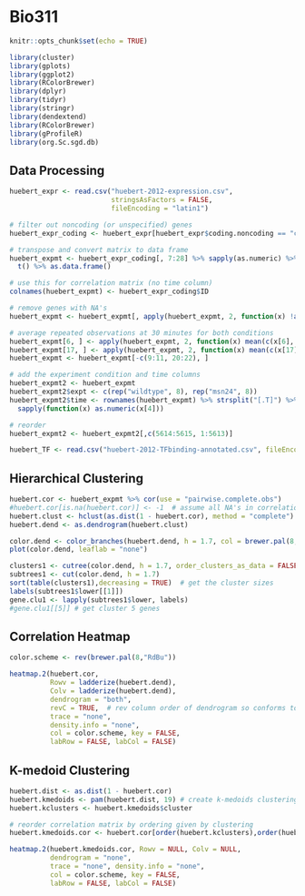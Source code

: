 # Bio311

```r
knitr::opts_chunk$set(echo = TRUE)

library(cluster)
library(gplots)
library(ggplot2)
library(RColorBrewer)
library(dplyr)
library(tidyr)
library(stringr)
library(dendextend)
library(RColorBrewer)
library(gProfileR)
library(org.Sc.sgd.db)
```

## Data Processing
```r
huebert_expr <- read.csv("huebert-2012-expression.csv", 
                         stringsAsFactors = FALSE, 
                         fileEncoding = "latin1")

# filter out noncoding (or unspecified) genes
huebert_expr_coding <- huebert_expr[huebert_expr$coding.noncoding == "coding",]

# transpose and convert matrix to data frame
huebert_expmt <- huebert_expr_coding[, 7:28] %>% sapply(as.numeric) %>% 
  t() %>% as.data.frame()

# use this for correlation matrix (no time column)
colnames(huebert_expmt) <- huebert_expr_coding$ID

# remove genes with NA's
huebert_expmt <- huebert_expmt[, apply(huebert_expmt, 2, function(x) !any(is.na(x)))]

# average repeated observations at 30 minutes for both conditions
huebert_expmt[6, ] <- apply(huebert_expmt, 2, function(x) mean(c(x[6], x[9:11]), na.rm = TRUE))
huebert_expmt[17, ] <- apply(huebert_expmt, 2, function(x) mean(c(x[17], x[20:22]), na.rm = TRUE))
huebert_expmt <- huebert_expmt[-c(9:11, 20:22), ]

# add the experiment condition and time columns
huebert_expmt2 <- huebert_expmt
huebert_expmt2$expt <- c(rep("wildtype", 8), rep("msn24", 8))
huebert_expmt2$time <- rownames(huebert_expmt) %>% strsplit("[.T]") %>% 
  sapply(function(x) as.numeric(x[4]))

# reorder
huebert_expmt2 <- huebert_expmt2[,c(5614:5615, 1:5613)]
```

```r
huebert_TF <- read.csv("huebert-2012-TFbinding-annotated.csv", fileEncoding = "latin1")
```

## Hierarchical Clustering
```r
huebert.cor <- huebert_expmt %>% cor(use = "pairwise.complete.obs")
#huebert.cor[is.na(huebert.cor)] <- -1  # assume all NA's in correlation matrix is -1
huebert.clust <- hclust(as.dist(1 - huebert.cor), method = "complete")
huebert.dend <- as.dendrogram(huebert.clust)

color.dend <- color_branches(huebert.dend, h = 1.7, col = brewer.pal(8, "Dark2"))
plot(color.dend, leaflab = "none")
```

```r
clusters1 <- cutree(color.dend, h = 1.7, order_clusters_as_data = FALSE)
subtrees1 <- cut(color.dend, h = 1.7)
sort(table(clusters1),decreasing = TRUE)  # get the cluster sizes 
labels(subtrees1$lower[[1]])
gene.clu1 <- lapply(subtrees1$lower, labels)
#gene.clu1[[5]] # get cluster 5 genes
```

## Correlation Heatmap
```r
color.scheme <- rev(brewer.pal(8,"RdBu"))

heatmap.2(huebert.cor, 
          Rowv = ladderize(huebert.dend), 
          Colv = ladderize(huebert.dend), 
          dendrogram = "both", 
          revC = TRUE,  # rev column order of dendrogram so conforms to natural representation
          trace = "none", 
          density.info = "none",
          col = color.scheme, key = FALSE,
          labRow = FALSE, labCol = FALSE)
```

## K-medoid Clustering
```r
huebert.dist <- as.dist(1 - huebert.cor)
huebert.kmedoids <- pam(huebert.dist, 19) # create k-medoids clustering with 8 clusters
huebert.kclusters <- huebert.kmedoids$cluster

# reorder correlation matrix by ordering given by clustering
huebert.kmedoids.cor <- huebert.cor[order(huebert.kclusters),order(huebert.kclusters)]

heatmap.2(huebert.kmedoids.cor, Rowv = NULL, Colv = NULL, 
          dendrogram = "none", 
          trace = "none", density.info = "none",
          col = color.scheme, key = FALSE,
          labRow = FALSE, labCol = FALSE)
```

